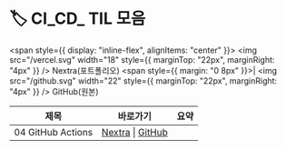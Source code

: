 # 🏷️ CI_CD_ TIL 모음

<span style={{ display: "inline-flex", alignItems: "center" }}> <img src="/vercel.svg" width="18" style={{ marginTop: "22px", marginRight: "4px" }} /> Nextra(포트폴리오) <span style={{ margin: "0 8px" }}>|</span> <img src="/github.svg" width="22" style={{ marginTop: "22px", marginRight: "4px" }} /> GitHub(원본)</span>

| 제목 | 바로가기 | 요약 |
|------|----------|------|
| 04 GitHub Actions | [Nextra](/til/til-2025/til-07/04-GitHub-Actions) \| [GitHub](https://github.com/MinHyeok-lee1/TIL/blob/main/2025/07/04-GitHub-Actions.md) |  |
